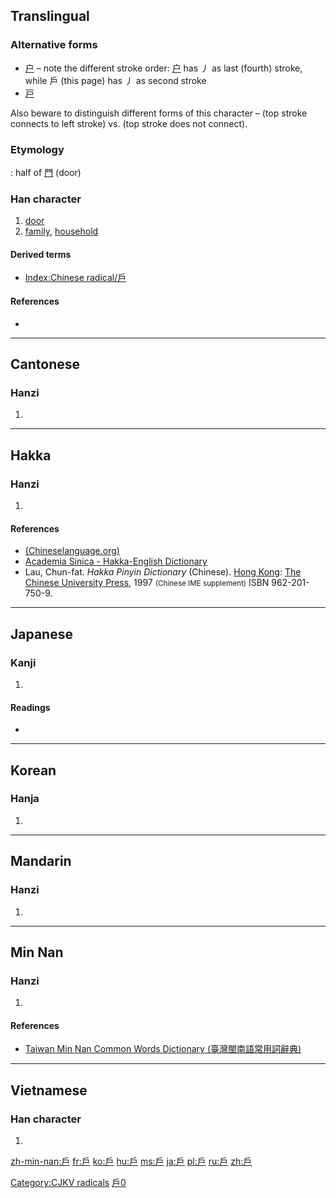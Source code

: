 {{also|户|戸|尸}}
==Translingual==
{{stroke order|type=animate}}
{{ja-forms|[[戸]]|[[户]]|戶}}

===Alternative forms===
* [[户]] – note the different stroke order: [[户]] has 丿 as last (fourth) stroke, while 戶 (this page) has 丿 as second stroke
* [[戸]]
Also beware to distinguish different forms of this character – {{Jpan|戶}} (top stroke connects to left stroke) vs. {{Hani|戶}} (top stroke does not connect).

===Etymology===
{{liushu|p}}: half of [[門]] (door)

===Han character===
{{Han char|rn=63|rad=戶|as=00|sn=4|four=3027<sub>7</sub>|canj=竹尸 (HS)}}

# [[door]]
# [[family]], [[household]]

====Derived terms====
* [[Index:Chinese radical/戶]]

====References====
* {{Han ref|kx=0414.320|dkj=11696|dj=0759.030|hdz=32257.010|uh=6236|ud=25142|bh=A4E1|bd=42209}}

----

==Cantonese==

===Hanzi===
{{yue-hanzi|jyut=|y=wu6|sim=户}}

# {{defn|lang=yue|sort=戶00}}

----

==Hakka==

===Hanzi===
{{hak-hanzi|poj=fù|gd=fu<sup>5</sup> [Meixian], fu<sup>3</sup>, fu<sup>1</sup> [Bao'an]|hpy=fu1}}

# {{defn|lang=hak|sort=戶00}}

====References====
*[http://www.chinalanguage.com/dictionaries/?mode=view&view=chardict&query=%E6%88%B6 (Chineselanguage.org)]
*[http://minhakka.ling.sinica.edu.tw/bkg/hakyin/search.php?DETAIL=1&LIMIT=id=5907&dbname=su_tian_1&graph=2 Academia Sinica - Hakka-English Dictionary]
*Lau, Chun-fat. ''Hakka Pinyin Dictionary'' (Chinese). [[Hong Kong]]: [[w:Chinese University of Hong Kong|The Chinese University Press]], 1997 <small>(Chinese IME supplement)</small> ISBN 962-201-750-9.

----

==Japanese==

===Kanji===
{{ja-kanji|grade=|rs=戶00}}

# {{defn|lang=ja|sort=戶00}}

====Readings====
* {{ja-readings|on=[[こ]] (ko)|kun=[[と]] (to), [[へ]] (he)}}

----

==Korean==

===Hanja===
{{ko-hanja|hangeul=호|eumhun=지게|rv=ho|mr=ho|y=ho}}

# {{defn|lang=ko|sort=戶00}}

----

==Mandarin==

===Hanzi===
{{cmn-hanzi|sim=户|pin=[[hù]] ([[hu4]])|wg=hu<sup>4</sup>}}

# {{defn|lang=cmn|sort=戶00}}

----

==Min Nan==

===Hanzi===
{{nan-hanzi|poj=hōo}}

# {{defn|lang=nan|sort=戶00}}

====References====
*[http://twblg.dict.edu.tw/holodict_new/result_detail.jsp?n_no=41017&curpage=2&sample=%E6%88%B6&radiobutton=1&querytarget=1&limit=20&pagenum=2&rowcount=26 Taiwan Min Nan Common Words Dictionary (臺灣閩南語常用詞辭典)]

----

==Vietnamese==

===Han character===
{{vi-hantu|[[hộ]]|rs=戶00}}

# {{defn|lang=vi|sort=戶00}}

[[Category:CJKV radicals]]
[[Category:CJKV characters simplified differently in Japan and China|戶0]]

[[zh-min-nan:戶]]
[[fr:戶]]
[[ko:戶]]
[[hu:戶]]
[[ms:戶]]
[[ja:戶]]
[[pl:戶]]
[[ru:戶]]
[[zh:戶]]